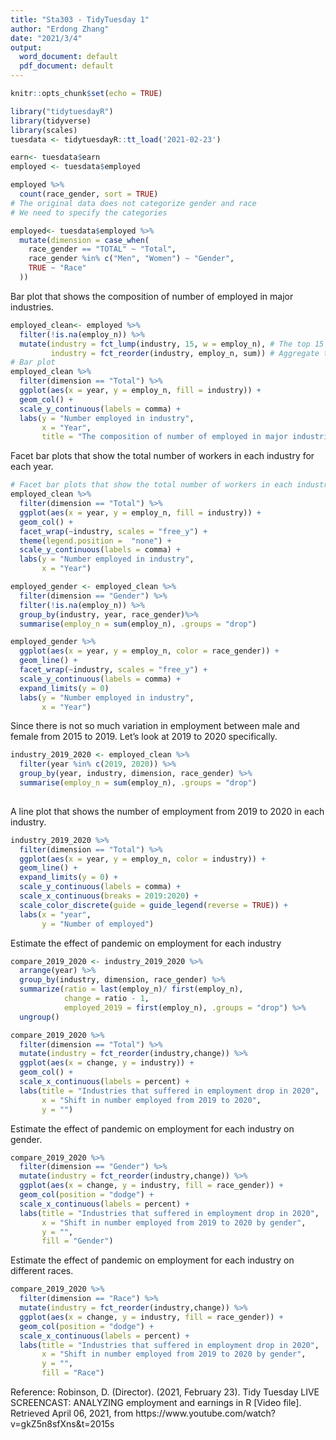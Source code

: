 ---
title: "Sta303 - TidyTuesday 1"
author: "Erdong Zhang"
date: "2021/3/4"
output:
  word_document: default
  pdf_document: default
---

```{r setup, include=FALSE}
knitr::opts_chunk$set(echo = TRUE)
```

```{r}
library("tidytuesdayR")
library(tidyverse)
library(scales)
tuesdata <- tidytuesdayR::tt_load('2021-02-23')

```

```{r}
earn<- tuesdata$earn
employed <- tuesdata$employed

employed %>%
  count(race_gender, sort = TRUE)
# The original data does not categorize gender and race
# We need to specify the categories

employed<- tuesdata$employed %>%
  mutate(dimension = case_when(
    race_gender == "TOTAL" ~ "Total",
    race_gender %in% c("Men", "Women") ~ "Gender",
    TRUE ~ "Race"
  ))
```

Bar plot that shows the composition of number of employed in major industries.
```{r}
employed_clean<- employed %>%
  filter(!is.na(employ_n)) %>%
  mutate(industry = fct_lump(industry, 15, w = employ_n), # The top 15 industries with largest workers.
         industry = fct_reorder(industry, employ_n, sum)) # Aggregate the workers in each industries.
# Bar plot
employed_clean %>%
  filter(dimension == "Total") %>%
  ggplot(aes(x = year, y = employ_n, fill = industry)) +
  geom_col() +
  scale_y_continuous(labels = comma) +
  labs(y = "Number employed in industry",
       x = "Year",
       title = "The composition of number of employed in major industries")
```

Facet bar plots that show the total number of workers in each industry for each year.
```{r}
# Facet bar plots that show the total number of workers in each industry for each year.
employed_clean %>%
  filter(dimension == "Total") %>%
  ggplot(aes(x = year, y = employ_n, fill = industry)) +
  geom_col() +
  facet_wrap(~industry, scales = "free_y") +
  theme(legend.position =  "none") +
  scale_y_continuous(labels = comma) +
  labs(y = "Number employed in industry",
       x = "Year") 
```

```{r}
employed_gender <- employed_clean %>%
  filter(dimension == "Gender") %>%
  filter(!is.na(employ_n)) %>%
  group_by(industry, year, race_gender)%>%
  summarise(employ_n = sum(employ_n), .groups = "drop")

employed_gender %>%  
  ggplot(aes(x = year, y = employ_n, color = race_gender)) +
  geom_line() +
  facet_wrap(~industry, scales = "free_y") +
  scale_y_continuous(labels = comma) +
  expand_limits(y = 0)
  labs(y = "Number employed in industry",
       x = "Year")
```

Since there is not so much variation in employment between male and female from 2015 to 2019. Let's look at 2019 to 2020 specifically.
```{r}
industry_2019_2020 <- employed_clean %>%
  filter(year %in% c(2019, 2020)) %>%
  group_by(year, industry, dimension, race_gender) %>%
  summarise(employ_n = sum(employ_n), .groups = "drop")
  
```

A line plot that shows the number of employment from 2019 to 2020 in each industry.
```{r}
industry_2019_2020 %>%
  filter(dimension == "Total") %>%
  ggplot(aes(x = year, y = employ_n, color = industry)) +
  geom_line() +
  expand_limits(y = 0) +
  scale_y_continuous(labels = comma) +
  scale_x_continuous(breaks = 2019:2020) +
  scale_color_discrete(guide = guide_legend(reverse = TRUE)) +
  labs(x = "year",
       y = "Number of employed")
```

Estimate the effect of pandemic on employment for each industry
```{r}
compare_2019_2020 <- industry_2019_2020 %>%
  arrange(year) %>%
  group_by(industry, dimension, race_gender) %>%
  summarize(ratio = last(employ_n)/ first(employ_n),
            change = ratio - 1,
            employed_2019 = first(employ_n), .groups = "drop") %>%
  ungroup()

compare_2019_2020 %>%
  filter(dimension == "Total") %>%
  mutate(industry = fct_reorder(industry,change)) %>%
  ggplot(aes(x = change, y = industry)) +
  geom_col() +
  scale_x_continuous(labels = percent) +
  labs(title = "Industries that suffered in employment drop in 2020",
       x = "Shift in number employed from 2019 to 2020",
       y = "")

```

Estimate the effect of pandemic on employment for each industry on gender.
```{r}
compare_2019_2020 %>%
  filter(dimension == "Gender") %>%
  mutate(industry = fct_reorder(industry,change)) %>%
  ggplot(aes(x = change, y = industry, fill = race_gender)) +
  geom_col(position = "dodge") +
  scale_x_continuous(labels = percent) +
  labs(title = "Industries that suffered in employment drop in 2020",
       x = "Shift in number employed from 2019 to 2020 by gender",
       y = "",
       fill = "Gender")
```

Estimate the effect of pandemic on employment for each industry on different races.
```{r}
compare_2019_2020 %>%
  filter(dimension == "Race") %>%
  mutate(industry = fct_reorder(industry,change)) %>%
  ggplot(aes(x = change, y = industry, fill = race_gender)) +
  geom_col(position = "dodge") +
  scale_x_continuous(labels = percent) +
  labs(title = "Industries that suffered in employment drop in 2020",
       x = "Shift in number employed from 2019 to 2020 by gender",
       y = "",
       fill = "Race")
```


Reference:
Robinson, D. (Director). (2021, February 23). Tidy Tuesday LIVE SCREENCAST: ANALYZING employment and earnings in R [Video file]. Retrieved April 06, 2021, from https://www.youtube.com/watch?v=gkZ5n8sfXns&amp;t=2015s







